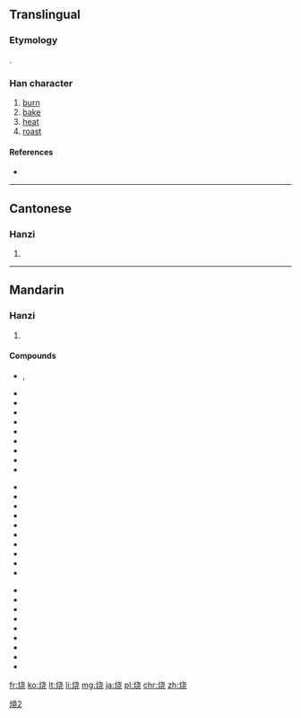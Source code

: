 {{also|燒|焼}}
==Translingual==
{{ja-forms|[[焼]]|烧|[[燒]]}}

===Etymology===
{{Han simp|燒|f=堯|t=尧}}.

===Han character===
{{Han char|rn=86|rad=火|as=06|sn=10|four=|canj=火十心山 (FJPU)}}

# [[burn]]
# [[bake]]
# [[heat]]
# [[roast]]

====References====
* {{Han ref|kx=0671.081|hdz=32199.080|uh=70E7|ud=28903}}

----

==Cantonese==

===Hanzi===
{{yue-hanzi|jyut=|y=siu1|tra=燒}}

# {{defn|lang=yue|sort=火06}}

----

==Mandarin==

===Hanzi===
{{cmn-hanzi|tra=燒|pin=[[shāo]] ([[shao1]])|wg=shao<sup>1</sup>}}

# {{defn|lang=cmn|sort=火06}}

====Compounds====
{{top3}}
* {{l|cmn|红烧|tr=hóngshāo}}, {{l|cmn|红烧肉}}
* {{l|cmn|火烧儿|tr=hǔoshāo'r}}
* {{l|cmn|烧杯}}
* {{l|cmn|烧饼|tr=shāobǐng}}
* {{l|cmn|烧菜}}
* {{l|cmn|烧饭}}
* {{l|cmn|烧高香}}
* {{l|cmn|烧锅}}
* {{l|cmn|烧焊}}
* {{l|cmn|烧化}}
{{mid3}}
* {{l|cmn|烧荒}}
* {{l|cmn|烧毁}}
* {{l|cmn|烧火}}
* {{l|cmn|烧碱}}
* {{l|cmn|烧结}}
* {{l|cmn|烧酒|tr=shāojiǔ}}
* {{l|cmn|烧炕}}
* {{l|cmn|烧烤|tr=shāokǎo}}
* {{l|cmn|烧垦}}
* {{l|cmn|烧料}}
{{mid3}}
* {{l|cmn|烧卖}}
* {{l|cmn|烧瓶}}
* {{l|cmn|烧杀抢掠}}
* {{l|cmn|烧伤|tr=shāoshāng}}
* {{l|cmn|烧香}}
* {{l|cmn|烧心|tr=shāoxīn}}
* {{l|cmn|烧窑}}
* {{l|cmn|烧纸}}
* {{l|cmn|烧灼}}
{{bottom}}

[[Category:CJKV characters simplified differently in Japan and China|燒2]]

[[fr:烧]]
[[ko:烧]]
[[lt:烧]]
[[li:烧]]
[[mg:烧]]
[[ja:烧]]
[[pl:烧]]
[[chr:烧]]
[[zh:烧]]